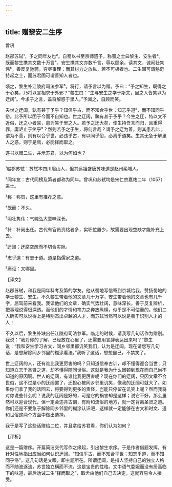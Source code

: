 ```yaml
---
---
---
```

title: 赠黎安二生序
---




曾巩

赵郡苏轼¹，予之同年友也²。自蜀以书至京师遗予，称蜀之士曰黎生、安生者³。既而黎生携其文数十万言⁴，安生携其文亦数千言，辱以顾余。读其文，诚闳壮隽伟⁵，善反复驰骋，穷尽事理；而其材力之放纵，若不可极者也。二生固可谓魁奇特起之士，而苏君固可谓善知人者也。

顷之，黎生补江陵府司法参军⁶。将行，请予言以为赠。予曰：“予之知生，既得之于心矣，乃将以言相求于外邪？”黎生曰：“生与安生之学于斯文，里之人皆笑以为迂阔⁷。今求子之言，盖将解惑于里人。”予闻之，自顾而笑。

夫世之迂阔，孰有甚于予乎？知信乎古，而不知合乎世；知志乎道⁸，而不知同乎俗。此予所以困于今而不自知也。世之迂阔，孰有甚于予乎？今生之迂，特以文不近俗，迂之小者耳，患为笑于里之人。若予之迂大矣，使生持吾言而归，且重得罪，庸讵止于笑乎⁹？然则若予之于生，将何言哉？谓予之迂为善，则其患若此；谓为不善，则有以合乎世，必违乎古，有以同乎俗，必离乎道矣。生其无急于解里人之惑，则于是焉，必能择而取之。

遂书以赠二生，并示苏君，以为何如也？



***



¹赵郡苏轼：苏轼本四川眉山人，但其远祖盛唐苏味道是赵州栾城人。

²同年友：古代同榜及第者都称为同年。曾巩和苏轼均是宋仁宗嘉祐二年（1057）进士。

³称：称赞，这里有推荐之意。

⁴既而：不久。

⁵闳壮隽伟：气魄弘大意味深长。

⁶补：补阙出任。古代有官员资格者多，实职位置少，故需要出现空缺才能补充上去。

⁷迂阔：迂腐空疏而不切合实际。

⁸志乎道：有志于道。道是指儒家之道。

⁹庸讵：又哪里。

【译文】

赵郡苏轼，和我是同年科考及第的学友。他从蜀地写信寄到京城给我，赞扬蜀地的学士黎生、安生。不久黎生带着他的文章几十万字，安生带着他的文章也有几千字，屈驾前来看我。我读他们的文章，确实气势壮阔，意味深长，善于反复辨析，把事理说得很深透。而他们的才情和笔力之奔放纵横，似乎是不可估量的。他们二人确实可以说得上是特别杰出卓越的人才，而苏轼当然可以说是善于识别人才的人！

不久以后，黎生补缺出任江陵府司法参军。临走的时候，请我写几句话作为赠别。我说：“我对你的了解，已经放在心里了，还需要用言辞表达出来吗？”黎生说：“我和安生学习古文，同乡邻里都讥笑我们，认为是迂阔。现在请您写几句话，是想解除同乡邻里的糊涂看法。”我听了这话，想想自己，不禁笑了。

世上迂阔的人，还有谁比我更厉害的吗？只知道信奉古训，却不懂得迎合当世；只知道立志于圣贤之道，却不懂得随同世俗。这就是我为什么困顿到现在而自己尚不知道的原因啊。世人的迂阔，有谁比我更厉害呢？现在你们的迂阔，只因文章不合世俗，这不过是小的迂阔罢了，还担心被同乡邻里讥笑，像我的迂阔可就大了。如果你们拿了我的话回去，将要得到更多的责怪，岂能只停留在讥笑上呢？然而我将对你说些什么呢？说我的迂阔是好的，可是它的祸害却是这样；说它不好，那么虽然可以迎合现代，但一定会违背古训，有附和流俗的地方，就一定背离圣贤之道。你们还是不要急于解除同乡邻里的糊涂认识吧，这样就一定能够在古文和时文、道和世俗这两个方面中做出选择。

我于是写了这些话赠给二位，并且拿给苏君看，你们认为如何？

【评析】

这是一篇赠序。开篇简洁交代写作之缘起，引出黎生求序。于是作者借题发挥，有针对性地指出应当如何认识迂阔。“知信乎古，而不知合乎世；知志乎道，而不知同乎俗”，这几句话是文眼，即主题所在。所谓迂阔，是指人坚持自己的独立人格而不随波逐流，苏世独立横而不流，这是宝贵的性格。文中语气委婉而没有居高临下的味道，最后劝诫二生“择而取之”，取舍由他们自己去决定，这就容易令人接受。